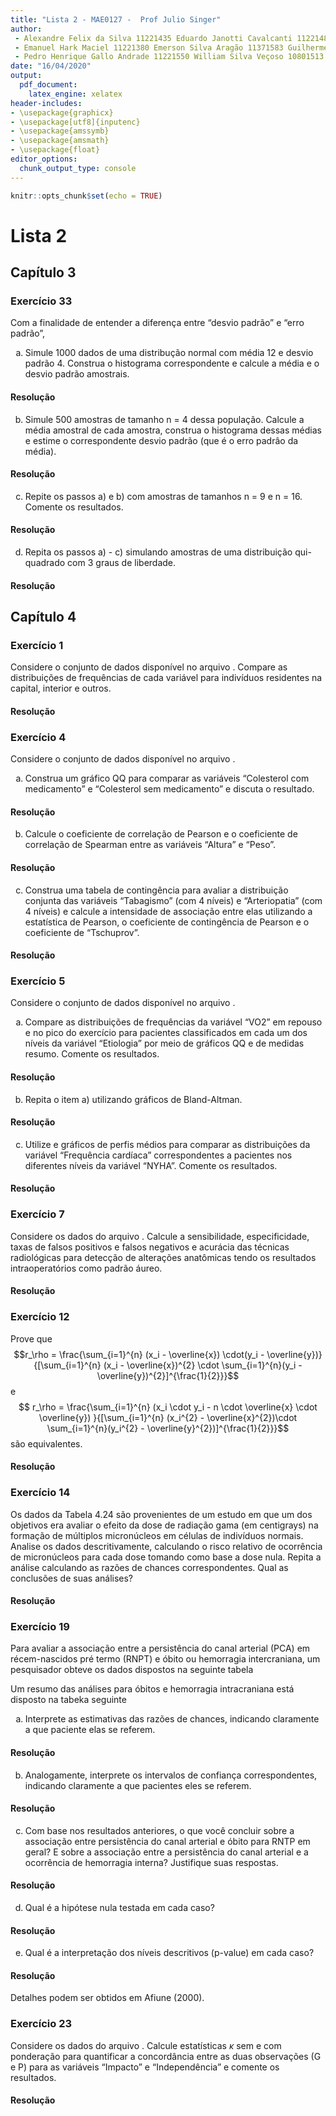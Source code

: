```yaml
---
title: "Lista 2 - MAE0127 -  Prof Julio Singer"
author: 
 - Alexandre Felix da Silva 11221435 Eduardo Janotti Cavalcanti 11221481
 - Emanuel Hark Maciel 11221380 Emerson Silva Aragão 11371583 Guilherme Yukio Iasunaga 11218195
 - Pedro Henrique Gallo Andrade 11221550 William Silva Veçoso 10801513
date: "16/04/2020"
output:
  pdf_document: 
    latex_engine: xelatex
header-includes:
- \usepackage{graphicx}
- \usepackage[utf8]{inputenc}
- \usepackage{amssymb}
- \usepackage{amsmath}
- \usepackage{float}
editor_options: 
  chunk_output_type: console
---
```


```r
knitr::opts_chunk$set(echo = TRUE)
```

# Lista 2

## Capítulo 3

### Exercício 33

Com a finalidade de entender a diferença entre “desvio padrão” e “erro
padrão”,

a) Simule 1000 dados de uma distribução normal com média 12 e
desvio padrão 4. Construa o histograma correspondente e calcule
a média e o desvio padrão amostrais.

#### Resolução

b) Simule 500 amostras de tamanho n = 4 dessa população. Calcule
a média amostral de cada amostra, construa o histograma dessas
médias e estime o correspondente desvio padrão (que é o erro
padrâo da média).

#### Resolução

c) Repite os passos a) e b) com amostras de tamanhos n = 9 e
n = 16. Comente os resultados.

#### Resolução

d) Repita os passos a) - c) simulando amostras de uma distribuição
qui-quadrado com 3 graus de liberdade.

#### Resolução

## Capítulo 4

### Exercício 1

Considere o conjunto de dados disponível no arquivo \textit{empresa}. Compare as distribuições de frequências de cada variável para indivíduos residentes na capital, interior e outros.

#### Resolução

### Exercício 4

Considere o conjunto de dados disponível no arquivo \textit{coronarias}.

a) Construa um gráfico QQ para comparar as variáveis "Colesterol com medicamento" e "Colesterol sem medicamento" e discuta o resultado.
  
#### Resolução

b) Calcule o coeficiente de correlação de Pearson e o coeficiente de correlação de Spearman entre as variáveis “Altura” e “Peso”.
  
#### Resolução

c) Construa uma tabela de contingência para avaliar a distribuição conjunta das variáveis “Tabagismo” (com 4 nı́veis) e “Arteriopatia” (com 4 nı́veis) e calcule a intensidade de associação entre elas utilizando a estatı́stica de Pearson, o coeficiente de contingência de Pearson e o coeficiente de “Tschuprov”.
  
#### Resolução

### Exercício 5

Considere o conjunto de dados disponível no arquivo \text{esforço}.

a) Compare as distribuições de frequências da variável "VO2" em repouso e no pico do exercício para pacientes classificados em cada um dos níveis da variável "Etiologia" por meio de gráficos QQ e de medidas resumo. Comente os resultados.
  
#### Resolução

b) Repita o item a) utilizando gráficos de Bland-Altman.
  
#### Resolução

c) Utilize \textit{boxplots} e gráficos de perfis médios para comparar as distribuições da variável "Frequência cardíaca" correspondentes a pacientes nos diferentes níveis da variável "NYHA". Comente os resultados.

#### Resolução

### Exercício 7

Considere os dados do arquivo \textit{figadodiag}. Calcule a sensibilidade, especificidade, taxas de falsos positivos e falsos negativos e acurácia das técnicas radiológicas para detecção de alterações anatômicas tendo os resultados intraoperatórios como padrão áureo.

#### Resolução

### Exercício 12

Prove que $$r_\rho = \frac{\sum_{i=1}^{n} (x_i - \overline{x}) \cdot(y_i - \overline{y})}{[\sum_{i=1}^{n} (x_i - \overline{x})^{2} \cdot \sum_{i=1}^{n}(y_i - \overline{y})^{2}]^{\frac{1}{2}}}$$ e $$ r_\rho = \frac{\sum_{i=1}^{n} (x_i \cdot y_i - n \cdot \overline{x} \cdot \overline{y}) }{[\sum_{i=1}^{n} (x_i^{2} - \overline{x}^{2})\cdot \sum_{i=1}^{n}(y_i^{2} - \overline{y}^{2})]^{\frac{1}{2}}}$$ são equivalentes.

#### Resolução

### Exercício 14

Os dados da Tabela 4.24 são provenientes de um estudo em que um dos objetivos era avaliar o efeito da dose de radiação gama (em centigrays) na formação de múltiplos micronúcleos em células de indivíduos normais. Analise os dados descritivamente, calculando o risco relativo de ocorrência de micronúcleos para cada dose tomando como base a dose nula. Repita a análise calculando as razões de chances correspondentes. Qual as conclusões de suas análises?

\begin{table}[H]
\centering
\caption{Tabela 4.24: Número de células}
\begin{tabular}{ccc}
\hline
Dose de radiação gama (cGy) & Frequência de células com múltiplos micronúcleos & Total de células examinadas \\ \hline
0 & 1 & 2373 \\
20 & 6 & 2662 \\
50 & 25 & 1991 \\
100 & 47 & 2047 \\
200 & 82 & 2661 \\
300 & 207 & 2442 \\
400 & 254 & 2398 \\
500 & 285 & 1746 \\
\hline
\end{tabular}
\end{table}

#### Resolução

### Exercício 19

Para avaliar a associação entre a persistência do canal arterial (PCA) em récem-nascidos pré termo (RNPT) e óbito ou hemorragia intercraniana, um pesquisador obteve os dados dispostos na seguinte tabela 

\begin{table}[H]
\centering
\caption{Frequências absolutas e relativas de óbitos e hemorragia intracraniana em récem-nascidos}
\begin{tabular}{ccccccc}
\hline
PCA & \multicolumn{3}{c}{Óbito} & \multicolumn{3}{c}{Hemorragia intracraniana} \\ \hline
& Sim & Não & Total & Sim & Não & Total \\ \hline
Presente & 8 & 13 & 21 & 7 & 14 & 21 \\
Ausente & 1 & 39 & 40 & 7 & 33 & 40 \\ \hline
Total & 9 & 52 & 61 & 14 & 47 & 61 \\
\hline
\end{tabular}
\end{table}

Um resumo das análises para óbitos e hemorragia intracraniana está disposto na tabeka seguinte

\begin{table}[H]
\centering
\begin{tabular}{ccccc}
\hline
& & \multicolumn{3}{c}{Razão de chances e Intervalo de Confiança (95\%)}  \\ \hline
Variável & valor p & Estimativa & Lim inf & Lim sup\\ \hline
Óbito & 0,001 & 24,0 & 2,7 & 210,5 \\
Hemorragia intracraniana & 0,162 & 2,4 & 0,7 & 8,0\\ 
\hline
\end{tabular}
\end{table}

a) Interprete as estimativas das razões de chances, indicando claramente a que paciente elas se referem.

#### Resolução

b) Analogamente, interprete os intervalos de confiança correspondentes, indicando claramente a que pacientes eles se referem.

#### Resolução

c) Com base nos resultados anteriores, o que você concluir sobre a associação entre persistência do canal arterial e óbito para RNTP em geral? E sobre a associação entre a persistência do canal arterial e a ocorrência de hemorragia interna? Justifique suas respostas.

#### Resolução

d) Qual é a hipótese nula testada em cada caso? 

#### Resolução 

e) Qual é a interpretação dos níveis descritivos (p-value) em cada caso?

#### Resolução

Detalhes podem ser obtidos em Afiune (2000).

### Exercício 23

Considere os dados do arquivo \textit{entrevista}. Calcule estatísticas $\kappa$ sem e com ponderação para quantificar a concordância entre as duas observações (G e P) para as variáveis "Impacto" e "Independência" e comente os resultados.

#### Resolução